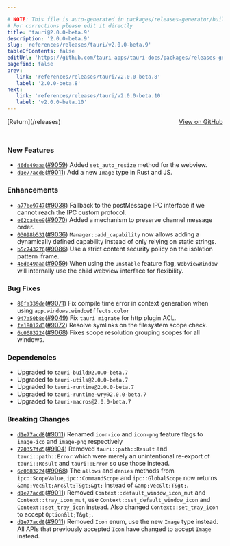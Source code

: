 ```yaml
---

# NOTE: This file is auto-generated in packages/releases-generator/build.ts
# For corrections please edit it directly
title: 'tauri@2.0.0-beta.9'
description: '2.0.0-beta.9'
slug: 'references/releases/tauri/v2.0.0-beta.9'
tableOfContents: false
editUrl: 'https://github.com/tauri-apps/tauri-docs/packages/releases-generator/build.ts'
pagefind: false
prev:
   link: 'references/releases/tauri/v2.0.0-beta.8'
   label: '2.0.0-beta.8'
next:
   link: 'references/releases/tauri/v2.0.0-beta.10'
   label: 'v2.0.0-beta.10'
---
```


<div style="margin-bottom:3rem; display: flex; justify-content: space-between; align-items: center"><span>[Return](/releases)</span><span><a href="https://github.com/tauri-apps/tauri/releases/tag/tauri-v2.0.0-beta.9">View on GitHub</a></span></div>

### New Features

- [`46de49aaa`](https://www.github.com/tauri-apps/tauri/commit/46de49aaad4a148fafc31d591be0e2ed12256507)([#9059](https://www.github.com/tauri-apps/tauri/pull/9059)) Added `set_auto_resize` method for the webview.
- [`d1e77acd8`](https://www.github.com/tauri-apps/tauri/commit/d1e77acd8dfdf554b90b542513a58a2de1ef2360)([#9011](https://www.github.com/tauri-apps/tauri/pull/9011)) Add a new `Image` type in Rust and JS.

### Enhancements

- [`a77be9747`](https://www.github.com/tauri-apps/tauri/commit/a77be9747443ffc29c34160b55893483bb5f0d74)([#9038](https://www.github.com/tauri-apps/tauri/pull/9038)) Fallback to the postMessage IPC interface if we cannot reach the IPC custom protocol.
- [`e62ca4ee9`](https://www.github.com/tauri-apps/tauri/commit/e62ca4ee95f4308a6ad128d0f100c85634e28223)([#9070](https://www.github.com/tauri-apps/tauri/pull/9070)) Added a mechanism to preserve channel message order.
- [`03098b531`](https://www.github.com/tauri-apps/tauri/commit/03098b531562e4d58ab12ad9da2acb1eb3480497)([#9036](https://www.github.com/tauri-apps/tauri/pull/9036)) `Manager::add_capability` now allows adding a dynamically defined capability instead of only relying on static strings.
- [`b5c743276`](https://www.github.com/tauri-apps/tauri/commit/b5c7432769b84ffe22db721dcfc6af218026f5d4)([#9086](https://www.github.com/tauri-apps/tauri/pull/9086)) Use a strict content security policy on the isolation pattern iframe.
- [`46de49aaa`](https://www.github.com/tauri-apps/tauri/commit/46de49aaad4a148fafc31d591be0e2ed12256507)([#9059](https://www.github.com/tauri-apps/tauri/pull/9059)) When using the `unstable` feature flag, `WebviewWindow` will internally use the child webview interface for flexibility.

### Bug Fixes

- [`86fa339de`](https://www.github.com/tauri-apps/tauri/commit/86fa339de7b176efafa9b3e89f94dcad5fcd03da)([#9071](https://www.github.com/tauri-apps/tauri/pull/9071)) Fix compile time error in context generation when using `app.windows.windowEffects.color`
- [`947a50b8e`](https://www.github.com/tauri-apps/tauri/commit/947a50b8e28379c452c32eddc3e0101870e50055)([#9049](https://www.github.com/tauri-apps/tauri/pull/9049)) Fix `tauri migrate` for http plugin ACL.
- [`fe18012d3`](https://www.github.com/tauri-apps/tauri/commit/fe18012d30d1d8b3ffa10c8e321710eba644ef94)([#9072](https://www.github.com/tauri-apps/tauri/pull/9072)) Resolve symlinks on the filesystem scope check.
- [`6c0683224`](https://www.github.com/tauri-apps/tauri/commit/6c068322460300e9d56a4fac5b018d4c437daa9e)([#9068](https://www.github.com/tauri-apps/tauri/pull/9068)) Fixes scope resolution grouping scopes for all windows.

### Dependencies

- Upgraded to `tauri-build@2.0.0-beta.7`
- Upgraded to `tauri-utils@2.0.0-beta.7`
- Upgraded to `tauri-runtime@2.0.0-beta.7`
- Upgraded to `tauri-runtime-wry@2.0.0-beta.7`
- Upgraded to `tauri-macros@2.0.0-beta.7`

### Breaking Changes

- [`d1e77acd8`](https://www.github.com/tauri-apps/tauri/commit/d1e77acd8dfdf554b90b542513a58a2de1ef2360)([#9011](https://www.github.com/tauri-apps/tauri/pull/9011)) Renamed `icon-ico` and `icon-png` feature flags to `image-ico` and `image-png` respectively
- [`720357fd5`](https://www.github.com/tauri-apps/tauri/commit/720357fd5cd1fefef8485077dfb116ee39ef4ab4)([#9104](https://www.github.com/tauri-apps/tauri/pull/9104)) Removed `tauri::path::Result` and `tauri::path::Error` which were merely an unintentional re-export of `tauri::Result` and `tauri::Error` so use those instead.
- [`6c0683224`](https://www.github.com/tauri-apps/tauri/commit/6c068322460300e9d56a4fac5b018d4c437daa9e)([#9068](https://www.github.com/tauri-apps/tauri/pull/9068)) The `allows` and `denies` methods from `ipc::ScopeValue`, `ipc::CommandScope` and `ipc::GlobalScope` now returns `&amp;Vec&lt;Arc&lt;T&gt;&gt;` instead of `&amp;Vec&lt;T&gt;`.
- [`d1e77acd8`](https://www.github.com/tauri-apps/tauri/commit/d1e77acd8dfdf554b90b542513a58a2de1ef2360)([#9011](https://www.github.com/tauri-apps/tauri/pull/9011)) Removed `Context::default_window_icon_mut` and `Context::tray_icon_mut`, use `Context::set_default_window_icon` and `Context::set_tray_icon` instead. Also changed `Context::set_tray_icon` to accept `Option&lt;T&gt;`.
- [`d1e77acd8`](https://www.github.com/tauri-apps/tauri/commit/d1e77acd8dfdf554b90b542513a58a2de1ef2360)([#9011](https://www.github.com/tauri-apps/tauri/pull/9011)) Removed `Icon` enum, use the new `Image` type instead. All APIs that previously accepted `Icon` have changed to accept `Image` instead.

